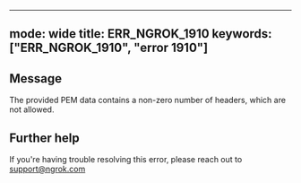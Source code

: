 
---
mode: wide
title: ERR_NGROK_1910
keywords: ["ERR_NGROK_1910", "error 1910"]
---

## Message
The provided PEM data contains a non-zero number of headers, which are not allowed.




## Further help
If you're having trouble resolving this error, please reach out to [support@ngrok.com](mailto:support@ngrok.com?subject=Help%20with%20ERR_NGROK_1910)

